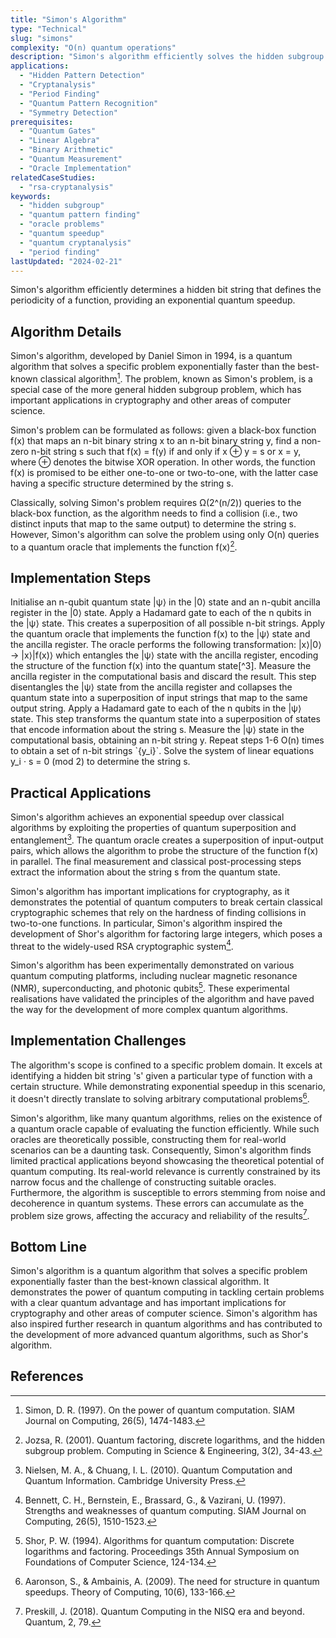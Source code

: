 ```yaml
---
title: "Simon's Algorithm"
type: "Technical"
slug: "simons"
complexity: "O(n) quantum operations"
description: "Simon's algorithm efficiently solves the hidden subgroup problem, demonstrating exponential speedup over classical methods by finding a hidden binary string pattern in a black-box function."
applications:
  - "Hidden Pattern Detection"
  - "Cryptanalysis"
  - "Period Finding"
  - "Quantum Pattern Recognition"
  - "Symmetry Detection"
prerequisites:
  - "Quantum Gates"
  - "Linear Algebra"
  - "Binary Arithmetic"
  - "Quantum Measurement"
  - "Oracle Implementation"
relatedCaseStudies:
  - "rsa-cryptanalysis"
keywords:
  - "hidden subgroup"
  - "quantum pattern finding"
  - "oracle problems"
  - "quantum speedup"
  - "quantum cryptanalysis"
  - "period finding"
lastUpdated: "2024-02-21"
---
```


Simon's algorithm efficiently determines a hidden bit string that defines the periodicity of a function, providing an exponential quantum speedup.

## Algorithm Details

Simon's algorithm, developed by Daniel Simon in 1994, is a quantum algorithm that solves a specific problem exponentially faster than the best-known classical algorithm[^1]. The problem, known as Simon's problem, is a special case of the more general hidden subgroup problem, which has important applications in cryptography and other areas of computer science.

Simon's problem can be formulated as follows: given a black-box function f(x) that maps an n-bit binary string x to an n-bit binary string y, find a non-zero n-bit string s such that f(x) = f(y) if and only if x ⊕ y = s or x = y, where ⊕ denotes the bitwise XOR operation. In other words, the function f(x) is promised to be either one-to-one or two-to-one, with the latter case having a specific structure determined by the string s.

Classically, solving Simon's problem requires Ω(2^(n/2)) queries to the black-box function, as the algorithm needs to find a collision (i.e., two distinct inputs that map to the same output) to determine the string s. However, Simon's algorithm can solve the problem using only O(n) queries to a quantum oracle that implements the function f(x)[^2].

## Implementation Steps

<Steps>
  <Step title="State preparation">
    Initialise an n-qubit quantum state |ψ⟩ in the |0⟩ state and an n-qubit ancilla register in the |0⟩ state.
  </Step>

  <Step title="Apply Hadamard gates">
    Apply a Hadamard gate to each of the n qubits in the |ψ⟩ state. This creates a superposition of all possible n-bit strings.
  </Step>

  <Step title="Oracle query">
    Apply the quantum oracle that implements the function f(x) to the |ψ⟩ state and the ancilla register. The oracle performs the following transformation: |x⟩|0⟩ → |x⟩|f(x)⟩ which entangles the |ψ⟩ state with the ancilla register, encoding the structure of the function f(x) into the quantum state[^3].
  </Step>

  <Step title="Measure the ancilla register">
    Measure the ancilla register in the computational basis and discard the result. This step disentangles the |ψ⟩ state from the ancilla register and collapses the quantum state into a superposition of input strings that map to the same output string.
  </Step>

  <Step title="Apply Hadamard gates">
    Apply a Hadamard gate to each of the n qubits in the |ψ⟩ state. This step transforms the quantum state into a superposition of states that encode information about the string s.
  </Step>

  <Step title="Measure the state">
    Measure the |ψ⟩ state in the computational basis, obtaining an n-bit string y.
  </Step>

  <Step title="Classical post-processing">
    Repeat steps 1-6 O(n) times to obtain a set of n-bit strings `{y_i}`. Solve the system of linear equations y_i · s = 0 (mod 2) to determine the string s.
  </Step>
</Steps>

## Practical Applications

Simon's algorithm achieves an exponential speedup over classical algorithms by exploiting the properties of quantum superposition and entanglement[^3]. The quantum oracle creates a superposition of input-output pairs, which allows the algorithm to probe the structure of the function f(x) in parallel. The final measurement and classical post-processing steps extract the information about the string s from the quantum state.

Simon's algorithm has important implications for cryptography, as it demonstrates the potential of quantum computers to break certain classical cryptographic schemes that rely on the hardness of finding collisions in two-to-one functions. In particular, Simon's algorithm inspired the development of Shor's algorithm for factoring large integers, which poses a threat to the widely-used RSA cryptographic system[^4].

Simon's algorithm has been experimentally demonstrated on various quantum computing platforms, including nuclear magnetic resonance (NMR), superconducting, and photonic qubits[^5]. These experimental realisations have validated the principles of the algorithm and have paved the way for the development of more complex quantum algorithms.

## Implementation Challenges

The algorithm's scope is confined to a specific problem domain. It excels at identifying a hidden bit string 's' given a particular type of function with a certain structure. While demonstrating exponential speedup in this scenario, it doesn't directly translate to solving arbitrary computational problems[^6].

Simon's algorithm, like many quantum algorithms, relies on the existence of a quantum oracle capable of evaluating the function efficiently. While such oracles are theoretically possible, constructing them for real-world scenarios can be a daunting task. Consequently, Simon's algorithm finds limited practical applications beyond showcasing the theoretical potential of quantum computing. Its real-world relevance is currently constrained by its narrow focus and the challenge of constructing suitable oracles. Furthermore, the algorithm is susceptible to errors stemming from noise and decoherence in quantum systems. These errors can accumulate as the problem size grows, affecting the accuracy and reliability of the results[^7].

## Bottom Line

Simon's algorithm is a quantum algorithm that solves a specific problem exponentially faster than the best-known classical algorithm. It demonstrates the power of quantum computing in tackling certain problems with a clear quantum advantage and has important implications for cryptography and other areas of computer science. Simon's algorithm has also inspired further research in quantum algorithms and has contributed to the development of more advanced quantum algorithms, such as Shor's algorithm.

## References

[^1]: Simon, D. R. (1997). On the power of quantum computation. SIAM Journal on Computing, 26(5), 1474-1483.
[^2]: Jozsa, R. (2001). Quantum factoring, discrete logarithms, and the hidden subgroup problem. Computing in Science & Engineering, 3(2), 34-43.
[^3]: Nielsen, M. A., & Chuang, I. L. (2010). Quantum Computation and Quantum Information. Cambridge University Press.
[^4]: Bennett, C. H., Bernstein, E., Brassard, G., & Vazirani, U. (1997). Strengths and weaknesses of quantum computing. SIAM Journal on Computing, 26(5), 1510-1523.
[^5]: Shor, P. W. (1994). Algorithms for quantum computation: Discrete logarithms and factoring. Proceedings 35th Annual Symposium on Foundations of Computer Science, 124-134.
[^6]: Aaronson, S., & Ambainis, A. (2009). The need for structure in quantum speedups. Theory of Computing, 10(6), 133-166.
[^7]: Preskill, J. (2018). Quantum Computing in the NISQ era and beyond. Quantum, 2, 79.